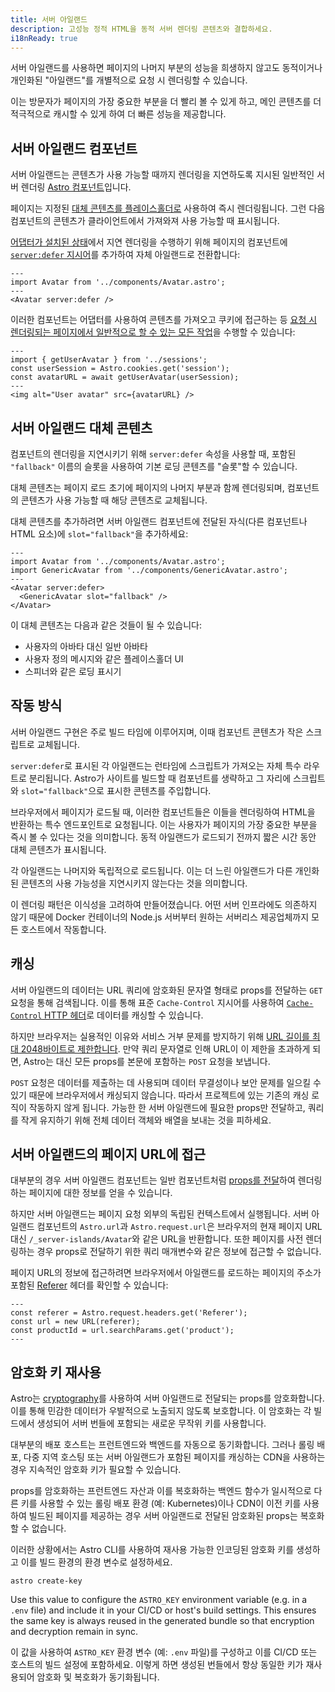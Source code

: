 ```yaml
---
title: 서버 아일랜드
description: 고성능 정적 HTML을 동적 서버 렌더링 콘텐츠와 결합하세요.
i18nReady: true
---
```


서버 아일랜드를 사용하면 페이지의 나머지 부분의 성능을 희생하지 않고도 동적이거나 개인화된 "아일랜드"를 개별적으로 요청 시 렌더링할 수 있습니다.

이는 방문자가 페이지의 가장 중요한 부분을 더 빨리 볼 수 있게 하고, 메인 콘텐츠를 더 적극적으로 캐시할 수 있게 하여 더 빠른 성능을 제공합니다.

## 서버 아일랜드 컴포넌트

서버 아일랜드는 콘텐츠가 사용 가능할 때까지 렌더링을 지연하도록 지시된 일반적인 서버 렌더링 [Astro 컴포넌트](/ko/basics/astro-components/)입니다.

페이지는 지정된 [대체 콘텐츠를 플레이스홀더로](#서버-아일랜드-대체-콘텐츠) 사용하여 즉시 렌더링됩니다. 그런 다음 컴포넌트의 콘텐츠가 클라이언트에서 가져와져 사용 가능할 때 표시됩니다.

[어댑터가 설치된 상태](/ko/guides/on-demand-rendering/#서버-어댑터)에서 지연 렌더링을 수행하기 위해 페이지의 컴포넌트에 [`server:defer` 지시어](/ko/reference/directives-reference/#서버-지시어)를 추가하여 자체 아일랜드로 전환합니다:

```astro title="src/pages/index.astro" "server:defer"
---
import Avatar from '../components/Avatar.astro';
---
<Avatar server:defer />
```

이러한 컴포넌트는 어댑터를 사용하여 콘텐츠를 가져오고 쿠키에 접근하는 등 [요청 시 렌더링되는 페이지에서 일반적으로 할 수 있는 모든 작업](/ko/guides/on-demand-rendering/#요청-시-렌더링-기능)을 수행할 수 있습니다:

```astro title="src/components/Avatar.astro"
---
import { getUserAvatar } from '../sessions';
const userSession = Astro.cookies.get('session');
const avatarURL = await getUserAvatar(userSession);
---
<img alt="User avatar" src={avatarURL} />
```

## 서버 아일랜드 대체 콘텐츠

컴포넌트의 렌더링을 지연시키기 위해 `server:defer` 속성을 사용할 때, 포함된 `"fallback"` 이름의 슬롯을 사용하여 기본 로딩 콘텐츠를 "슬롯"할 수 있습니다.

대체 콘텐츠는 페이지 로드 초기에 페이지의 나머지 부분과 함께 렌더링되며, 컴포넌트의 콘텐츠가 사용 가능할 때 해당 콘텐츠로 교체됩니다.

대체 콘텐츠를 추가하려면 서버 아일랜드 컴포넌트에 전달된 자식(다른 컴포넌트나 HTML 요소)에 `slot="fallback"`을 추가하세요:

```astro
---
import Avatar from '../components/Avatar.astro';
import GenericAvatar from '../components/GenericAvatar.astro';
---
<Avatar server:defer>
  <GenericAvatar slot="fallback" />
</Avatar>
```

이 대체 콘텐츠는 다음과 같은 것들이 될 수 있습니다:

- 사용자의 아바타 대신 일반 아바타
- 사용자 정의 메시지와 같은 플레이스홀더 UI
- 스피너와 같은 로딩 표시기


## 작동 방식

서버 아일랜드 구현은 주로 빌드 타임에 이루어지며, 이때 컴포넌트 콘텐츠가 작은 스크립트로 교체됩니다.

`server:defer`로 표시된 각 아일랜드는 런타임에 스크립트가 가져오는 자체 특수 라우트로 분리됩니다. Astro가 사이트를 빌드할 때 컴포넌트를 생략하고 그 자리에 스크립트와 `slot="fallback"`으로 표시한 콘텐츠를 주입합니다.

브라우저에서 페이지가 로드될 때, 이러한 컴포넌트들은 이들을 렌더링하여 HTML을 반환하는 특수 엔드포인트로 요청됩니다. 이는 사용자가 페이지의 가장 중요한 부분을 즉시 볼 수 있다는 것을 의미합니다. 동적 아일랜드가 로드되기 전까지 짧은 시간 동안 대체 콘텐츠가 표시됩니다.

각 아일랜드는 나머지와 독립적으로 로드됩니다. 이는 더 느린 아일랜드가 다른 개인화된 콘텐츠의 사용 가능성을 지연시키지 않는다는 것을 의미합니다.

이 렌더링 패턴은 이식성을 고려하여 만들어졌습니다. 어떤 서버 인프라에도 의존하지 않기 때문에 Docker 컨테이너의 Node.js 서버부터 원하는 서버리스 제공업체까지 모든 호스트에서 작동합니다.

## 캐싱

서버 아일랜드의 데이터는 URL 쿼리에 암호화된 문자열 형태로 props를 전달하는 `GET` 요청을 통해 검색됩니다. 이를 통해 표준 `Cache-Control` 지시어를 사용하여 [`Cache-Control` HTTP 헤더](https://developer.mozilla.org/ko/docs/Web/HTTP/Headers/Cache-Control)로 데이터를 캐싱할 수 있습니다.

하지만 브라우저는 실용적인 이유와 서비스 거부 문제를 방지하기 위해 [URL 길이를 최대 2048바이트로 제한합니다](https://chromium.googlesource.com/chromium/src/+/master/docs/security/url_display_guidelines/url_display_guidelines.md#url-length). 만약 쿼리 문자열로 인해 URL이 이 제한을 초과하게 되면, Astro는 대신 모든 props를 본문에 포함하는 `POST` 요청을 보냅니다.

`POST` 요청은 데이터를 제출하는 데 사용되며 데이터 무결성이나 보안 문제를 일으킬 수 있기 때문에 브라우저에서 캐싱되지 않습니다. 따라서 프로젝트에 있는 기존의 캐싱 로직이 작동하지 않게 됩니다. 가능한 한 서버 아일랜드에 필요한 props만 전달하고, 쿼리를 작게 유지하기 위해 전체 데이터 객체와 배열을 보내는 것을 피하세요.

## 서버 아일랜드의 페이지 URL에 접근

대부분의 경우 서버 아일랜드 컴포넌트는 일반 컴포넌트처럼 [props를 전달](/ko/basics/astro-components/#컴포넌트-props)하여 렌더링하는 페이지에 대한 정보를 얻을 수 있습니다.

하지만 서버 아일랜드는 페이지 요청 외부의 독립된 컨텍스트에서 실행됩니다. 서버 아일랜드 컴포넌트의 `Astro.url`과 `Astro.request.url`은 브라우저의 현재 페이지 URL 대신 `/_server-islands/Avatar`와 같은 URL을 반환합니다. 또한 페이지를 사전 렌더링하는 경우 props로 전달하기 위한 쿼리 매개변수와 같은 정보에 접근할 수 없습니다.

페이지 URL의 정보에 접근하려면 브라우저에서 아일랜드를 로드하는 페이지의 주소가 포함된 [Referer](https://developer.mozilla.org/ko/docs/Web/HTTP/Headers/Referer) 헤더를 확인할 수 있습니다:

```astro
---
const referer = Astro.request.headers.get('Referer');
const url = new URL(referer);
const productId = url.searchParams.get('product');
---
```

## 암호화 키 재사용

Astro는 [cryptography](https://developer.mozilla.org/ko/docs/Glossary/Cryptography)를 사용하여 서버 아일랜드로 전달되는 props를 암호화합니다. 이를 통해 민감한 데이터가 우발적으로 노출되지 않도록 보호합니다. 이 암호화는 각 빌드에서 생성되어 서버 번들에 포함되는 새로운 무작위 키를 사용합니다.

대부분의 배포 호스트는 프런트엔드와 백엔드를 자동으로 동기화합니다. 그러나 롤링 배포, 다중 지역 호스팅 또는 서버 아일랜드가 포함된 페이지를 캐싱하는 CDN을 사용하는 경우 지속적인 암호화 키가 필요할 수 있습니다.

props를 암호화하는 프런트엔드 자산과 이를 복호화하는 백엔드 함수가 일시적으로 다른 키를 사용할 수 있는 롤링 배포 환경 (예: Kubernetes)이나 CDN이 이전 키를 사용하여 빌드된 페이지를 제공하는 경우 서버 아일랜드로 전달된 암호화된 props는 복호화할 수 없습니다.

이러한 상황에서는 Astro CLI를 사용하여 재사용 가능한 인코딩된 암호화 키를 생성하고 이를 빌드 환경의 환경 변수로 설정하세요.

```shell
astro create-key
```

Use this value to configure the `ASTRO_KEY` environment variable (e.g. in a `.env` file) and include it in your CI/CD or host's build settings. This ensures the same key is always reused in the generated bundle so that encryption and decryption remain in sync.

이 값을 사용하여 `ASTRO_KEY` 환경 변수 (예: `.env` 파일)를 구성하고 이를 CI/CD 또는 호스트의 빌드 설정에 포함하세요. 이렇게 하면 생성된 번들에서 항상 동일한 키가 재사용되어 암호화 및 복호화가 동기화됩니다.

